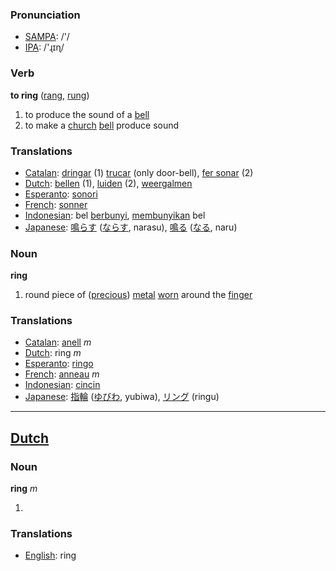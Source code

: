 === Pronunciation ===
*[[w:SAMPA|SAMPA]]: /'/
*[[w:IPA|IPA]]: /'ɻɪɳ/

=== Verb ===

'''to ring''' ([[rang]], [[rung]])

# to produce the sound of a [[bell]]
# to make a [[church]] [[bell]] produce sound


=== Translations ===
*[[Catalan]]: [[dringar]] (1) [[trucar]] (only door-bell), [[fer sonar]] (2)
*[[Dutch]]: [[bellen]] (1), [[luiden]] (2), [[weergalmen]]
*[[Esperanto]]: [[sonori]]
*[[French]]: [[sonner]]
*[[Indonesian]]: bel [[bunyi|berbunyi]], [[bunyi|membunyikan]] bel
*[[Japanese]]: [[鳴らす]] ([[ならす]], narasu), [[鳴る]] ([[なる]], naru)

=== Noun ===

'''ring'''

# round piece of ([[precious]]) [[metal]] [[worn]] around the [[finger]]

=== Translations ===
*[[Catalan]]: [[anell]] ''m''
*[[Dutch]]: ring ''m''
*[[Esperanto]]: [[ringo]]
*[[French]]: [[anneau]] ''m''
*[[Indonesian]]: [[cincin]]
*[[Japanese]]: [[指輪]] ([[ゆびわ]], yubiwa), [[リング]] (ringu)

----

==[[Dutch]] ==

=== Noun ===

'''ring''' ''m''

# 

=== Translations ===
*[[English]]: ring